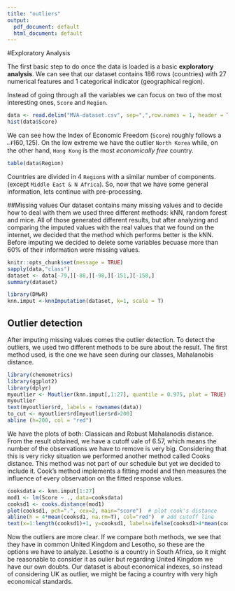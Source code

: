 ---
title: "outliers"
output:
  pdf_document: default
  html_document: default
---
#Exploratory Analysis

The first basic step to do once the data is loaded is a basic **exploratory analysis**.
We can see that our dataset contains 186 rows (countries) with 27 numerical features and 1 categorical indicator (geographical region).

Instead of going through all the variables we can focus on two of the most interesting ones, `Score` and `Region`.

```{r summary.score}
data <- read.delim("MVA-dataset.csv", sep=",",row.names = 1, header = TRUE)
hist(data$Score) 
```
We can see how the Index of Economic Freedom (`Score`) roughly follows a $\mathcal{N}(60,125)$.
On the low extreme we have the outlier `North Korea` while, on the other hand, `Hong Kong` is the most *economically free* country.

```{r summary.region}
table(data$Region)
```

Countries are divided in 4 `Region`s with a similar number of components. (except `Middle East & N Africa`).  So, now that we have some general information, lets continue with pre-processing.

##Missing values
Our dataset contains many missing values and to decide how to deal with them we used three different methods: kNN, random forest and mice. All of those generated different results, but after analyzing and comparing the imputed values with the real values that we found on the internet, we decided that the method which performs better is the kNN. Before imputing we decided to delete some variables becuase more than 60% of their information were missing values. 

```{r dataset, include=FALSE}
knitr::opts_chunk$set(message = TRUE)
sapply(data,"class")
dataset <- data[-79,][-88,][-98,][-151,][-158,]
summary(dataset)
```


```{r Imputation }

library(DMwR)
knn.imput <-knnImputation(dataset, k=1, scale = T)
```

## Outlier detection

After imputing missing values comes the outlier detection. To detect the outliers, we used two different methods to be sure about the result. The first method used, is the one we have seen during our classes, Mahalanobis distance. 
```{r Mahalanobis, echo=FALSE}
library(chemometrics)
library(ggplot2)
library(dplyr)
myoutlier <- Moutlier(knn.imput[,1:27], quantile = 0.975, plot = TRUE)
myoutlier
text(myoutlier$rd, labels = rownames(data))
to_cut <- myoutlier$rd[myoutlier$rd>200]
abline (h=200, col = "red")
```
We have the plots of both: Classican and Robust Mahalanodis distance. From the result obtained, we have a cutoff vale of 6.57, which means the number of the observations we have to remove is very big. Considering that this is very ricky situation we performed another method called Cooks distance. This method was not part of our schedule but yet we decided to include it. Cook's method implements a fitting model and then measures the influence of every observation on the fitted response values. 

```{r Cook Distance}
cooksdata <- knn.imput[1:27]
mod1 <- lm(Score ~ ., data=cooksdata)
cooksd1 <- cooks.distance(mod1)
plot(cooksd1, pch=".", cex=2, main="score")  # plot cook's distance
abline(h = 4*mean(cooksd1, na.rm=T), col="red")  # add cutoff line
text(x=1:length(cooksd1)+1, y=cooksd1, labels=ifelse(cooksd1>4*mean(cooksd1, na.rm=T),row.names(data),""), col="red")  # add labels


```
Now the outliers are more clear. If we compare both methods, we see that they have in common United Kingdom and Lesotho, so these are the options we have to analyze. Lesotho is a country in South Africa, so it might be reasonable to consider it as oulier but regarding United Kingdom we have our own doubts. Our dataset is about economical indexes, so instead of considering UK as outlier, we might be facing a country with very high economical standards. 